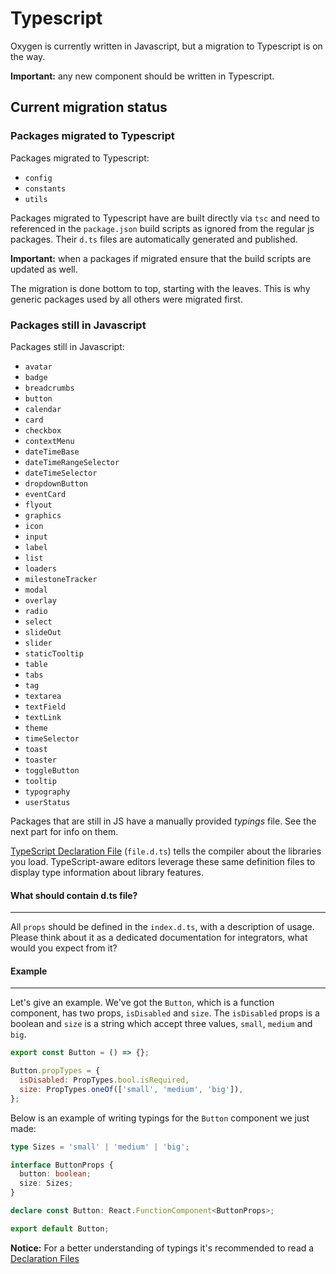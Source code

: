 
<Meta title="Community/Guidelines/Typescript" />

# Typescript

Oxygen is currently written in Javascript, but a migration to Typescript is on the way.

**Important:** any new component should be written in Typescript.

## Current migration status

### Packages migrated to Typescript

Packages migrated to Typescript:

- `config`
- `constants`
- `utils`

Packages migrated to Typescript have are built directly via `tsc` and need to referenced in the `package.json` build scripts as ignored from the regular js packages.
Their `d.ts` files are automatically generated and published.

**Important:** when a packages if migrated ensure that the build scripts are updated as well.

The migration is done bottom to top, starting with the leaves. This is why generic packages used by all others were migrated first.

### Packages still in Javascript

Packages still in Javascript:

- `avatar`
- `badge`
- `breadcrumbs`
- `button`
- `calendar`
- `card`
- `checkbox`
- `contextMenu`
- `dateTimeBase`
- `dateTimeRangeSelector`
- `dateTimeSelector`
- `dropdownButton`
- `eventCard`
- `flyout`
- `graphics`
- `icon`
- `input`
- `label`
- `list`
- `loaders`
- `milestoneTracker`
- `modal`
- `overlay`
- `radio`
- `select`
- `slideOut`
- `slider`
- `staticTooltip`
- `table`
- `tabs`
- `tag`
- `textarea`
- `textField`
- `textLink`
- `theme`
- `timeSelector`
- `toast`
- `toaster`
- `toggleButton`
- `tooltip`
- `typography`
- `userStatus`

Packages that are still in JS have a manually provided _typings_ file. See the next part for info on them.

[TypeScript Declaration File](<(https://www.typescriptlang.org/docs/handbook/declaration-files/introduction.html)>) (`file.d.ts`) tells the compiler about the libraries you load.
TypeScript-aware editors leverage these same definition files to display type information about library features.

#### What should contain d.ts file?

<hr />

All `props` should be defined in the `index.d.ts`, with a description of usage.
Please think about it as a dedicated documentation for integrators, what would you expect from it?

#### Example

<hr />

Let's give an example. We've got the `Button`, which is a function component, has two props, `isDisabled`
and `size`. The `isDisabled` props is a boolean and `size` is a string which accept three values, `small`, `medium` and `big`.

```js
export const Button = () => {};

Button.propTypes = {
  isDisabled: PropTypes.bool.isRequired,
  size: PropTypes.oneOf(['small', 'medium', 'big']),
};
```

Below is an example of writing typings for the `Button` component we just made:

```ts
type Sizes = 'small' | 'medium' | 'big';

interface ButtonProps {
  button: boolean;
  size: Sizes;
}

declare const Button: React.FunctionComponent<ButtonProps>;

export default Button;
```

**Notice:** For a better understanding of typings it's recommended to read a [Declaration Files](https://www.typescriptlang.org/docs/handbook/declaration-files/introduction.html)
